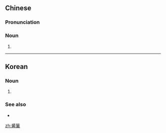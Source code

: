 ==Chinese==
{{zh-forms}}

===Pronunciation===
{{zh-pron
|m=bìlì
|c=bat1 leot6,bit1 leot6
|cat=n
}}

===Noun===
{{zh-noun}}

# {{zh-alt-form|篳篥}}

----

==Korean==
{{ko-hanjatab|觱|篥}}

===Noun===
{{ko-noun|rv=piri|hangeul=피리}}

# {{hanja form of|피리|piri}}

===See also===
* {{l|ko|篳篥}}

[[zh:觱篥]]